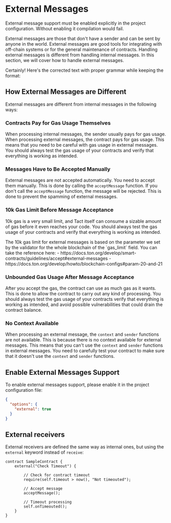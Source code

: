 
# External Messages

<Callout type="warning" emoji="⚠️">
  External message support must be enabled explicitly in the project configuration.
  Without enabling it compilation would fail.
</Callout>

External messages are those that don't have a sender and can be sent by anyone in the world. External messages are good tools for integrating with off-chain systems or for the general maintenance of contracts. Handling external messages is different from handling internal messages. In this section, we will cover how to handle external messages.

Certainly! Here's the corrected text with proper grammar while keeping the format:

## How External Messages are Different

External messages are different from internal messages in the following ways:

### Contracts Pay for Gas Usage Themselves

When processing internal messages, the sender usually pays for gas usage. When processing external messages, the contract pays for gas usage. This means that you need to be careful with gas usage in external messages. You should always test the gas usage of your contracts and verify that everything is working as intended.

### Messages Have to Be Accepted Manually

External messages are not accepted automatically. You need to accept them manually. This is done by calling the `acceptMessage` function. If you don't call the `acceptMessage` function, the message will be rejected. This is done to prevent the spamming of external messages.

### 10k Gas Limit Before Message Acceptance

10k gas is a very small limit, and Tact itself can consume a sizable amount of gas before it even reaches your code. You should always test the gas usage of your contracts and verify that everything is working as intended.

<Callout type="info" emoji="📚️">
  The 10k gas limit for external messages is based on the parameter we set by the
  validator for the whole blockchain of the `gas_limit` field. You can take
  the reference here:
    - https://docs.ton.org/develop/smart-contracts/guidelines/accept#external-messages
    - https://docs.ton.org/develop/howto/blockchain-configs#param-20-and-21

  </Callout>

### Unbounded Gas Usage After Message Acceptance

After you accept the gas, the contract can use as much gas as it wants. This is done to allow the contract to carry out any kind of processing. You should always test the gas usage of your contracts verify that everything is working as intended, and avoid possible vulnerabilities that could drain the contract balance.

### No Context Available

When processing an external message, the `context` and `sender` functions are not available. This is because there is no context available for external messages. This means that you can't use the `context` and `sender` functions in external messages. You need to carefully test your contract to make sure that it doesn't use the `context` and `sender` functions.

## Enable External Messages Support

To enable external messages support, please enable it in the project configuration file:

```json
{
  "options": {
    "external": true
  }
}
```

## External receivers

External receivers are defined the same way as internal ones, but using the `external` keyword instead of `receive`:

```tact
contract SampleContract {
    external("Check Timeout") {

        // Check for contract timeout
        require(self.timeout > now(), "Not timeouted");

        // Accept message
        acceptMessage();

        // Timeout processing
        self.onTimeouted();
    }
}
```
